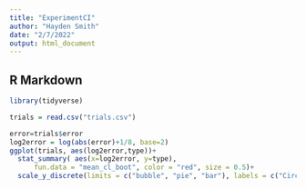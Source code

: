 ```yaml
---
title: "ExperimentCI"
author: "Hayden Smith"
date: "2/7/2022"
output: html_document
---
```


## R Markdown


```r
library(tidyverse)

trials = read.csv("trials.csv")

error=trials$error
log2error = log(abs(error)+1/8, base=2)
ggplot(trials, aes(log2error,type))+
  stat_summary( aes(x=log2error, y=type),
      fun.data = "mean_cl_boot", color = "red", size = 0.5)+
  scale_y_discrete(limits = c("bubble", "pie", "bar"), labels = c("Circular areas", "Pie", "Bar"))
```


